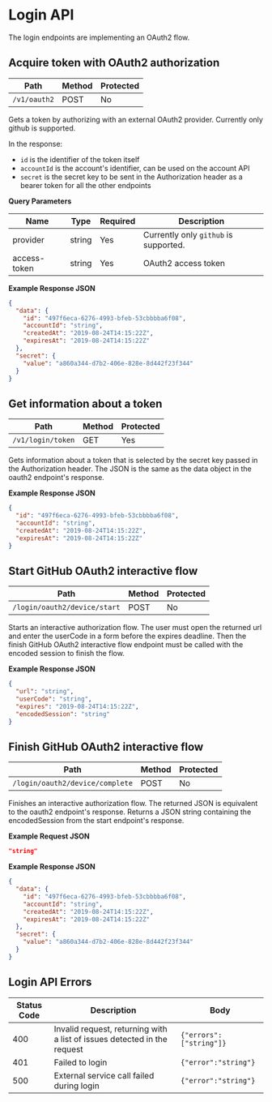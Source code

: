 # Login API

The login endpoints are implementing an OAuth2 flow.

## Acquire token with OAuth2 authorization

| Path         | Method | Protected |
| ------------ | ------ | --------- |
| `/v1/oauth2` | POST   | No        |

Gets a token by authorizing with an external OAuth2 provider. Currently only github is supported.

In the response:

- `id` is the identifier of the token itself
- `accountId` is the account's identifier, can be used on the account API
- `secret` is the secret key to be sent in the Authorization header as a bearer token for all the other endpoints

**Query Parameters**

| Name         | Type   | Required | Description                           |
| ------------ | ------ | -------- | ------------------------------------- |
| provider     | string | Yes      | Currently only `github` is supported. |
| access-token | string | Yes      | OAuth2 access token                   |

**Example Response JSON**

```json copy
{
  "data": {
    "id": "497f6eca-6276-4993-bfeb-53cbbbba6f08",
    "accountId": "string",
    "createdAt": "2019-08-24T14:15:22Z",
    "expiresAt": "2019-08-24T14:15:22Z"
  },
  "secret": {
    "value": "a860a344-d7b2-406e-828e-8d442f23f344"
  }
}
```

## Get information about a token

| Path              | Method | Protected |
| ----------------- | ------ | --------- |
| `/v1/login/token` | GET    | Yes       |

Gets information about a token that is selected by the secret key passed in the Authorization header.
The JSON is the same as the data object in the oauth2 endpoint's response.

**Example Response JSON**

```json copy
{
  "id": "497f6eca-6276-4993-bfeb-53cbbbba6f08",
  "accountId": "string",
  "createdAt": "2019-08-24T14:15:22Z",
  "expiresAt": "2019-08-24T14:15:22Z"
}
```

## Start GitHub OAuth2 interactive flow

| Path                         | Method | Protected |
| ---------------------------- | ------ | --------- |
| `/login/oauth2/device/start` | POST   | No        |

Starts an interactive authorization flow.
The user must open the returned url and enter the userCode in a form before the expires deadline.
Then the finish GitHub OAuth2 interactive flow endpoint must be called with the encoded session to finish the flow.

**Example Response JSON**

```json copy
{
  "url": "string",
  "userCode": "string",
  "expires": "2019-08-24T14:15:22Z",
  "encodedSession": "string"
}
```

## Finish GitHub OAuth2 interactive flow

| Path                            | Method | Protected |
| ------------------------------- | ------ | --------- |
| `/login/oauth2/device/complete` | POST   | No        |

Finishes an interactive authorization flow. The returned JSON is equivalent to the oauth2 endpoint's response.
Returns a JSON string containing the encodedSession from the start endpoint's response.

**Example Request JSON**

```json copy
"string"
```

**Example Response JSON**

```json copy
{
  "data": {
    "id": "497f6eca-6276-4993-bfeb-53cbbbba6f08",
    "accountId": "string",
    "createdAt": "2019-08-24T14:15:22Z",
    "expiresAt": "2019-08-24T14:15:22Z"
  },
  "secret": {
    "value": "a860a344-d7b2-406e-828e-8d442f23f344"
  }
}
```

## Login API Errors

| Status Code | Description                                                              | Body                    |
| ----------- | ------------------------------------------------------------------------ | ----------------------- |
| 400         | Invalid request, returning with a list of issues detected in the request | `{"errors":["string"]}` |
| 401         | Failed to login                                                          | `{"error":"string"}`    |
| 500         | External service call failed during login                                | `{"error":"string"}`    |
